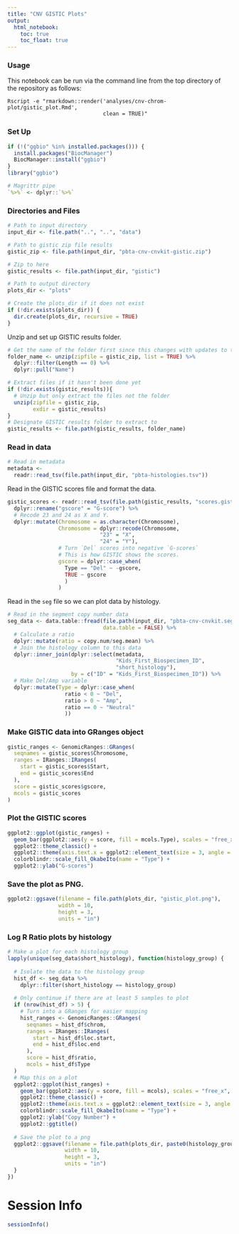 ```yaml
---
title: "CNV GISTIC Plots"
output:   
  html_notebook: 
    toc: true
    toc_float: true
---
```


### Usage

This notebook can be run via the command line from the top directory of the 
repository as follows:

```
Rscript -e "rmarkdown::render('analyses/cnv-chrom-plot/gistic_plot.Rmd', 
                              clean = TRUE)"
```

### Set Up

```r
if (!("ggbio" %in% installed.packages())) {
  install.packages("BiocManager")
  BiocManager::install("ggbio")
}
library("ggbio")

# Magrittr pipe
`%>%` <- dplyr::`%>%`
```

### Directories and Files

```r
# Path to input directory
input_dir <- file.path("..", "..", "data")

# Path to gistic zip file results
gistic_zip <- file.path(input_dir, "pbta-cnv-cnvkit-gistic.zip")

# Zip to here
gistic_results <- file.path(input_dir, "gistic")

# Path to output directory
plots_dir <- "plots"

# Create the plots_dir if it does not exist
if (!dir.exists(plots_dir)) {
  dir.create(plots_dir, recursive = TRUE)
}
```

Unzip and set up GISTIC results folder. 

```r
# Get the name of the folder first since this changes with updates to the date
folder_name <- unzip(zipfile = gistic_zip, list = TRUE) %>% 
  dplyr::filter(Length == 0) %>% 
  dplyr::pull("Name")

# Extract files if it hasn't been done yet
if (!dir.exists(gistic_results)){
  # Unzip but only extract the files not the folder
  unzip(zipfile = gistic_zip,
        exdir = gistic_results)
}
# Designate GISTIC results folder to extract to
gistic_results <- file.path(gistic_results, folder_name)
```

### Read in data 

```r
# Read in metadata
metadata <-
  readr::read_tsv(file.path(input_dir, "pbta-histologies.tsv"))
```

Read in the GISTIC scores file and format the data.

```r
gistic_scores <- readr::read_tsv(file.path(gistic_results, "scores.gistic")) %>%
  dplyr::rename("gscore" = "G-score") %>% 
  # Recode 23 and 24 as X and Y. 
  dplyr::mutate(Chromosome = as.character(Chromosome), 
                Chromosome = dplyr::recode(Chromosome,
                             "23" = "X",
                             "24" = "Y"), 
                # Turn `Del` scores into negative `G-scores` 
                # This is how GISTIC shows the scores. 
                gscore = dplyr::case_when(
                  Type == "Del" ~ -gscore,
                  TRUE ~ gscore
                  )
                )
```
Read in the `seg` file so we can plot data by histology. 

```r
# Read in the segment copy number data
seg_data <- data.table::fread(file.path(input_dir, "pbta-cnv-cnvkit.seg.gz"), 
                              data.table = FALSE) %>% 
  # Calculate a ratio 
  dplyr::mutate(ratio = copy.num/seg.mean) %>% 
  # Join the histology column to this data 
  dplyr::inner_join(dplyr::select(metadata, 
                                  "Kids_First_Biospecimen_ID", 
                                  "short_histology"),
                    by = c("ID" = "Kids_First_Biospecimen_ID")) %>% 
  # Make Del/Amp variable
  dplyr::mutate(Type = dplyr::case_when(
                  ratio < 0 ~ "Del",
                  ratio > 0 ~ "Amp", 
                  ratio == 0 ~ "Neutral"
                  ))
```

### Make GISTIC data into GRanges object

```r
gistic_ranges <- GenomicRanges::GRanges(
  seqnames = gistic_scores$Chromosome,
  ranges = IRanges::IRanges(
    start = gistic_scores$Start,
    end = gistic_scores$End
  ),
  score = gistic_scores$gscore,
  mcols = gistic_scores
)
```

### Plot the GISTIC scores

```r
ggplot2::ggplot(gistic_ranges) + 
  geom_bar(ggplot2::aes(y = score, fill = mcols.Type), scales = "free_x", space = "free_x") + 
  ggplot2::theme_classic() +
  ggplot2::theme(axis.text.x = ggplot2::element_text(size = 3, angle = 45, hjust = 1)) +
  colorblindr::scale_fill_OkabeIto(name = "Type") + 
  ggplot2::ylab("G-scores") 
```

### Save the plot as PNG. 

```r
ggplot2::ggsave(filename = file.path(plots_dir, "gistic_plot.png"), 
                width = 10, 
                height = 3, 
                units = "in")
```

### Log R Ratio plots by histology 

```r
# Make a plot for each histology group
lapply(unique(seg_data$short_histology), function(histology_group) {
   
  # Isolate the data to the histology group
  hist_df <- seg_data %>% 
    dplyr::filter(short_histology == histology_group)
  
  # Only continue if there are at least 5 samples to plot
  if (nrow(hist_df) > 5) {
    # Turn into a GRanges for easier mapping
    hist_ranges <- GenomicRanges::GRanges(
      seqnames = hist_df$chrom,
      ranges = IRanges::IRanges(
        start = hist_df$loc.start,
        end = hist_df$loc.end
      ),
      score = hist_df$ratio,
      mcols = hist_df$Type
  )
  # Map this on a plot
  ggplot2::ggplot(hist_ranges) + 
    geom_bar(ggplot2::aes(y = score, fill = mcols), scales = "free_x", space = "free_x") + 
    ggplot2::theme_classic() +
    ggplot2::theme(axis.text.x = ggplot2::element_text(size = 3, angle = 45, hjust = 1)) +
    colorblindr::scale_fill_OkabeIto(name = "Type") + 
    ggplot2::ylab("Copy Number") + 
    ggplot2::ggtitle()
  
  # Save the plot to a png
  ggplot2::ggsave(filename = file.path(plots_dir, paste0(histology_group, "_plot.png")), 
                  width = 10, 
                  height = 3, 
                  units = "in")
  }
})
```

# Session Info

```r
sessionInfo()
```


